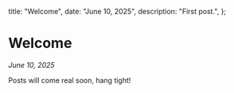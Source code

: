   title: "Welcome",
  date: "June 10, 2025",
  description: "First post.",
};

# Welcome

_June 10, 2025_

Posts will come real soon, hang tight!
